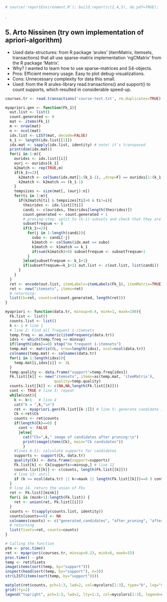 ```r
# source('reportEnvironment.R'); build.report(c(2,4,5), do.pdf=TRUE);
```
.  

5. Arto Nissinen (try own implementation of apriori-algorithm)
------
* Used data-structures: from R package 'arules' (itemMatrix, itemsets, transactions) that all use sparse-matrix implementation 'ngCMatrix' from the R package 'Matrix'.
* Why? I wanted to learn how to use sparse-matrices and S4-objects.
* Pros: Efficient memory usage. Easy to plot debug-visualizations.
* Cons: Unnecessary complexity for data this small.
* Used: from the R arules-library read.transactions() and support() to count supports, which resulted in considerable speed-up.

```r
courses.tr <- read.transactions('course-text.txt', rm.duplicates=TRUE)

myapriori.gen <- function(Fk_1){
  out.list <- list()
  count.generated <- 0
  mat <- items(Fk_1)
  m <- nrow(mat)
  n <- ncol(mat)
  idx.list <- LIST(mat, decode=FALSE)
  k_1 <- length(idx.list[[1]])
  idx.mat <- sapply(idx.list, identity) # note! it's transposed
  print(dim(idx.mat))
  for(i in 1:m){
    ouridxs <- idx.list[[i]]
    ourj <- ouridxs[k_1]
    k2match <- rep(TRUE,m)
    if(k_1>=2){
      k2match <- colSums(idx.mat[1:(k_1-1), ,drop=F] == ouridxs[1:(k_1-1)])
      k2match <- k2match == (k_1-1)
    }
    tempsizes <- size(mat[, (ourj):n])
    for(ti in 1:m){
      if(k2match[ti] & tempsizes[ti]>0 & ti!=i){
        theiridxs <- idx.list[[ti]]
        candi <- c(ouridxs, theiridxs[length(theiridxs)])
        count.generated <- count.generated + 1
        # pruning-step: split to (k-1)-subsets and check that they are frequent
        subsetfreqsum <- 0
        if(k_1>=2){
          for(j in 1:length(candi)){
            subo <- candi[-j]
            k1match <- colSums(idx.mat == subo)
            k1match <- k1match == k_1
            if(sum(k1match)>0) subsetfreqsum <- subsetfreqsum+1
          }
        }else{subsetfreqsum <- k_1+1}
        if(subsetfreqsum==k_1+1) out.list <- c(out.list, list(candi))
      }
    }
  }
  ret <- encode(out.list, itemLabels=itemLabels(Fk_1), itemMatrix=TRUE)
  ret <- new("itemsets", items=ret)
  # returning:
  list(Ck=ret, counts=c(count.generated, length(ret)))
}

myapriori <- function(data.tr, minsup=0.4, mink=1, maxk=100){
  Fk.list <- list()
  counts.list <- list()
  k <- 1 # line 1
  # line 2: Find all frequent 1-itemsets
  temp.freq <- as.numeric(itemFrequency(data.tr))
  idxs <- which(temp.freq >= minsup)
  if(length(idxs)==0) stop("no frequent 1-itemsets")
  temp.mat <- matrix(0L, nrow=length(idxs), ncol=ncol(data.tr))
  colnames(temp.mat) <- colnames(data.tr)
  for(i in 1:length(idxs)){
    temp.mat[i,idxs[i]] <- 1L
  }
  temp.quality <- data.frame("support"=temp.freq[idxs])
  Fk.list[[k]] <- new("itemsets", items=as(temp.mat, 'itemMatrix'), 
                      quality=temp.quality)
  counts.list[[k]] <- c(NA,NA,length(Fk.list[[k]]))
  cont <- TRUE # line 3: repeat
  while(cont){ 
    k <- k+1   # line 4
    cat("k = ",k,"\n")
    ret <- myapriori.gen(Fk.list[[k-1]]) # line 5: generate candidate itemsets
    Ck <-ret$Ck
    counts <- ret$counts
    if(length(Ck)==0) {
      cont <- FALSE
      }else{
        cat("Ck=",k," image of candidates after pruning:\n")
        print(image(items(Ck), main="Ck candidates"))
        }
    #lines 6-11: calculate supports for candidates
    supports <- support(Ck, data.tr)
    quality(Ck) <- data.frame(support=supports)    
    Fk.list[k] <- Ck[supports>=minsup,] # line 12
    counts.list[[k]] <- c(counts, length(Fk.list[[k]]))
    # line 13: until
    if (k >= ncol(data.tr) || k>=maxk || length(Fk.list[[k]])==0 ) cont <- FALSE   
  }
  # line 14, return the union of Fks
  ret <- Fk.list[[mink]]
  for(i in (mink+1):length(Fk.list)) {
    ret <- union(ret, Fk.list[[i]])
  }
  counts <- t(sapply(counts.list, identity))
  counts[counts==0] <- NA
  colnames(counts) <- c("generated_candidates", "after_pruning", "after_support_counting")
  # returning
  list(fisets=ret, counts=counts)
}

# Calling the function
ptm <- proc.time()
ret <- myapriori(courses.tr, minsup=0.23, mink=6, maxk=15)
proc.time() - ptm
temp <- ret$fisets
image(items(sort(temp, by="support")))
inspect(head(sort(temp, by="support"), n=3))
str(LIST(items(sort(temp, by="support"))))
```

```r
matplot(ret$counts, pch=1:3, lwd=2, col=mycolors[1:3], type="b", log="y", xlab="k", ylab="count", main="Candidates: generated, pruned, supported")
grid(lty=2)
legend("topright", pch=1:3, lwd=2, lty=1:3, col=mycolors[1:3], legend=colnames(ret$counts))
```
